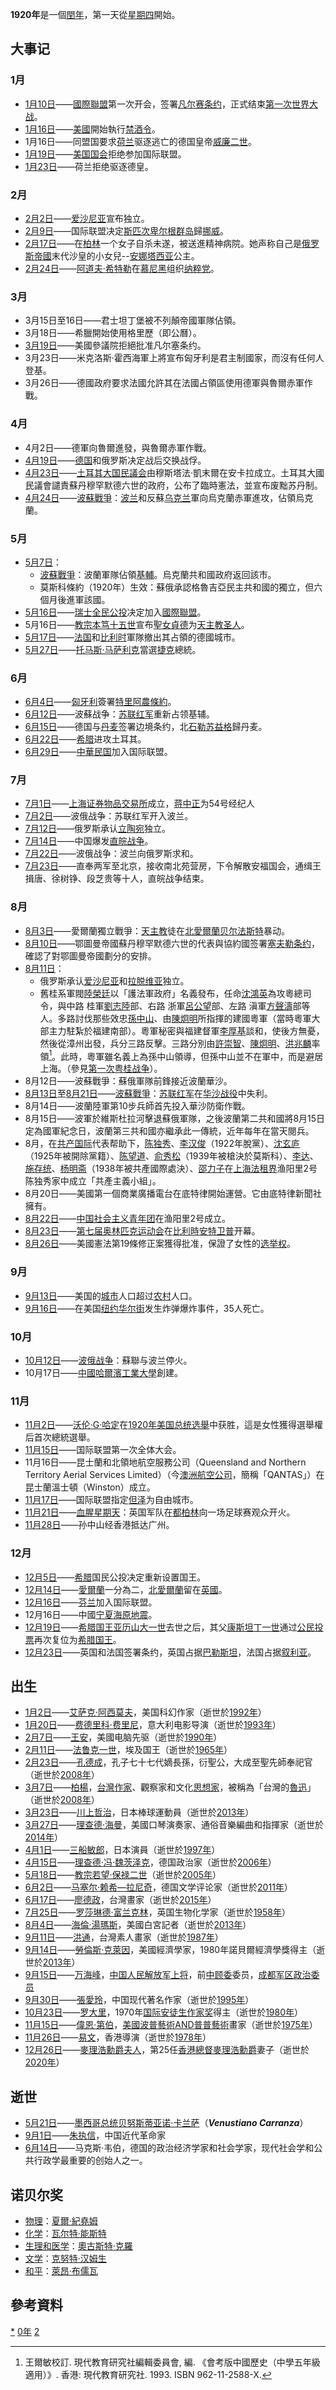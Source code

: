 {{yearTOC|1920|'''[[民國紀元|民國]]九年'''；日本'''[[大正|大正]]九年'''；越南'''[[啟定|啟定]]五年'''}}
{{C20YearInTopic|1920年}}

'''1920年'''是一個[[閏年|閏年]]，第一天從[[星期四|星期四]]開始。
== 大事记 ==
=== 1月 ===

* [[1月10日|1月10日]]——[[國際聯盟|國際聯盟]]第一次开会，签署[[凡尔赛条约|凡尔赛条约]]，正式结束[[第一次世界大战|第一次世界大战]]。
* [[1月16日|1月16日]]——[[美國|美國]]開始執行[[禁酒令|禁酒令]]。
* 1月16日——同盟国要求[[荷兰|荷兰]]驱逐逃亡的德国皇帝[[威廉二世_(德國)|威廉二世]]。
* [[1月19日|1月19日]]——[[美国国会|美国国会]]拒绝参加国际联盟。
* [[1月23日|1月23日]]——荷兰拒绝驱逐德皇。

=== 2月 ===
* [[2月2日|2月2日]]——[[爱沙尼亚|爱沙尼亚]]宣布独立。
* [[2月9日|2月9日]]——国际联盟决定[[斯瓦尔巴群岛|斯匹次卑尔根群岛]]歸[[挪威|挪威]]。
* [[2月17日|2月17日]]——在[[柏林|柏林]]一个女子自杀未遂，被送進精神病院。她声称自己是[[俄罗斯帝國|俄罗斯帝國]]末代沙皇的小女兒--[[安娜塔西亞·尼古拉耶芙娜·羅曼諾娃|安娜塔西亚]]公主。{{Fact|time=2007-09-02T14:40:20Z}}
* [[2月24日|2月24日]]——[[阿道夫·希特勒|阿道夫·希特勒]]在[[慕尼黑|慕尼黑]]组织[[纳粹党|纳粹党]]。

=== 3月 ===
* 3月15日至16日——君士坦丁堡被不列顛帝國軍隊佔領。
* 3月18日——希臘開始使用格里歷（即公曆）。
* [[3月19日|3月19日]]——美國參議院拒絕批准凡尔塞条约。
* 3月23日——米克洛斯·霍西海軍上將宣布匈牙利是君主制國家，而沒有任何人登基。
* 3月26日——德國政府要求法國允許其在法國占領區使用德軍與魯爾赤軍作戰。

=== 4月 ===
* 4月2日——德軍向魯爾進發，與魯爾赤軍作戰。
* [[4月19日|4月19日]]——[[德国|德国]]和俄罗斯决定战后交换战俘。
* [[4月23日|4月23日]]——[[土耳其大国民議会|土耳其大国民議会]]由穆斯塔法·凱末爾在安卡拉成立。土耳其大國民議會譴責蘇丹穆罕默德六世的政府，公布了臨時憲法，並宣布废黜苏丹制。
* [[4月24日|4月24日]]——[[波蘇戰爭|波蘇戰爭]]：[[波兰|波兰]]和反蘇[[乌克兰|乌克兰]]軍向烏克蘭赤軍進攻，佔領烏克蘭。

=== 5月 ===
* [[5月7日|5月7日]]：
** [[波蘇戰爭|波蘇戰爭]]：波蘭軍隊佔領[[基輔|基輔]]。烏克蘭共和國政府返回該市。
** 莫斯科條約（1920年）生效：蘇俄承認格魯吉亞民主共和國的獨立，但六個月後進軍該國。
* [[5月16日|5月16日]]——[[瑞士|瑞士]][[全民公投|全民公投]]决定加入[[國際聯盟|國際聯盟]]。
* 5月16日——[[教宗本笃十五世|教宗本笃十五世]]宣布[[聖女貞德|聖女貞德]]为[[天主教圣人|天主教圣人]]。
* [[5月17日|5月17日]]——[[法国|法国]]和[[比利时|比利时]]軍隊撤出其占領的德國城市。
* [[5月27日|5月27日]]——[[托马斯·马萨利克|托马斯·马萨利克]]當選[[捷克|捷克]]總統。

=== 6月 ===
* [[6月4日|6月4日]]——[[匈牙利|匈牙利]]簽署[[特里亞農條約|特里阿農條約]]。
* [[6月12日|6月12日]]——波蘇战争：[[苏联红军|苏联红军]]重新占领基辅。
* [[6月15日|6月15日]]——德国与[[丹麦|丹麦]]签署边境条约，北[[石勒蘇益格|石勒苏益格]]歸丹麦。
* [[6月22日|6月22日]]——[[希腊|希腊]]进攻土耳其。
* [[6月29日|6月29日]]——[[中華民国|中華民国]]加入国际联盟。

=== 7月 ===
* [[7月1日|7月1日]]——[[上海证券物品交易所|上海证券物品交易所]]成立，[[蒋中正|蒋中正]]为54号经纪人
* [[7月2日|7月2日]]——波俄战争：苏联红军开入波兰。
* [[7月12日|7月12日]]——俄罗斯承认[[立陶宛|立陶宛]]独立。
* [[7月14日|7月14日]]——中国爆发[[直皖战争|直皖战争]]。
* [[7月22日|7月22日]]——波俄战争：波兰向俄罗斯求和。
* [[7月23日|7月23日]]——直奉两军至北京，接收南北苑营房，下令解散安福国会，通缉王揖唐、徐树铮、段芝贵等十人，直皖战争结束。

=== 8月 ===
* [[8月3日|8月3日]]——愛爾蘭獨立戰爭：[[天主教|天主教]]徒在[[北愛爾蘭|北愛爾蘭]][[贝尔法斯特|贝尔法斯特]]暴动。
* [[8月10日|8月10日]]——鄂圖曼帝國蘇丹穆罕默德六世的代表與協約國签署[[色佛尔条约|塞夫勒条约]]，確認了對鄂圖曼帝國劃分的安排。
* [[8月11日|8月11日]]：
** 俄罗斯承认[[爱沙尼亚|爱沙尼亚]]和[[拉脫維亞|拉脱维亚]]独立。
** 舊桂系軍閥[[陸榮廷|陸榮廷]]以「護法軍政府」名義發布，任命[[沈鴻英|沈鴻英]]為攻粵總司令，與中路 桂軍[[劉志陸|劉志陸]]部、右路 浙軍[[呂公望|呂公望]]部、左路 滇軍[[方聲濤|方聲濤]]部等人。多路討伐那些效忠[[孫中山|孫中山]]、由[[陳炯明|陳炯明]]所指揮的建國粵軍（當時粵軍大部主力駐紮於福建南部）。粵軍秘密與福建督軍[[李厚基|李厚基]]談和，使後方無憂，然後從漳州出發，兵分三路反擊。三路分別由[[許崇智|許崇智]]、[[陳炯明|陳炯明]]、[[洪兆麟|洪兆麟]]率領<ref>王爾敏校訂. 現代教育研究社編輯委員會, 編. 《會考版中國歷史（中學五年級適用）》. 香港: 現代教育研究社. 1993. ISBN 962-11-2588-X.</ref>。此時，粵軍雖名義上為孫中山領導，但孫中山並不在軍中，而是避居上海。（參見[[第一次粤桂战争|第一次粤桂战争]]）。
* 8月12日——波蘇戰爭：蘇俄軍隊前鋒接近波蘭華沙。
* [[8月13日|8月13日]]至[[8月21日|8月21日]]——[[波蘇戰爭|波蘇戰爭]]：[[苏联红军|苏联红军]]在[[華沙戰役_(1920年)|华沙战役]]中失利。
* 8月14日——波蘭陸軍第10步兵師首先投入華沙防衛作戰。
* 8月15日——波軍於維斯杜拉河擊退蘇俄軍隊，之後波蘭第二共和國將8月15日定為國軍紀念日，波蘭第三共和國亦繼承此一傳統，近年每年在當天閱兵。
* 8月，在[[共产国际|共产国际]]代表帮助下，[[陈独秀|陈独秀]]、[[李汉俊|李汉俊]]（1922年脫黨）、[[沈玄庐|沈玄庐]]（1925年被開除黨籍）、[[陈望道|陈望道]]、[[俞秀松|俞秀松]]（1939年被槍決於莫斯科）、[[李达|李达]]、[[施存统|施存统]]、[[杨明斋|杨明斋]]（1938年被共產國際處決）、[[邵力子|邵力子]]在[[上海法租界|上海法租界]]渔阳里2号陈独秀家中成立「共產主義小組」。
* 8月20日——美國第一個商業廣播電台在底特律開始運營。它由底特律新聞社擁有。
* [[8月22日|8月22日]]——[[中国社会主义青年团|中国社会主义青年团]]在渔阳里2号成立。
* [[8月23日|8月23日]]——[[1920年夏季奥林匹克运动会|第七届奥林匹克运动会]]在[[比利时|比利時]][[安特卫普|安特卫普]]开幕。
* [[8月26日|8月26日]]——美國憲法第19條修正案獲得批准，保證了女性的[[选举权|选举权]]。

=== 9月 ===
* [[9月13日|9月13日]]——美国的[[城市|城市]]人口超过[[农村|农村]]人口。
* [[9月16日|9月16日]]——在美国[[纽约|纽约]][[华尔街|华尔街]]发生炸弹爆炸事件，35人死亡。
=== 10月 ===
* [[10月12日|10月12日]]——[[波俄战争|波俄战争]]：蘇聯与波兰停火。
* 10月17日——[[中國|中國]][[哈爾濱工業大學|哈爾濱工業大學]]創建。

=== 11月 ===
* [[11月2日|11月2日]]——[[沃伦·盖玛利尔·哈定|沃伦·G·哈定]]在[[1920年美国总统选舉|1920年美国总统选舉]]中获胜，這是女性獲得選舉權后首次總統選舉。
* [[11月15日|11月15日]]——国际联盟第一次全体大会。
* 11月16日——昆士蘭和北領地航空服務公司（Queensland and Northern Territory Aerial Services Limited）（今[[澳洲航空|澳洲航空公司]]，簡稱「QANTAS」）在昆士蘭溫士頓（Winston）成立。
* [[11月17日|11月17日]]——国际联盟指定[[但泽|但泽]]为自由城市。
* [[11月21日|11月21日]]——[[血腥星期天|血腥星期天]]：英国军队在[[都柏林|都柏林]]向一场足球赛观众开火。
* [[11月28日|11月28日]]——孙中山经香港抵达广州。

=== 12月 ===
* [[12月5日|12月5日]]——[[希腊|希腊]]国民公投决定重新设置国王。
* [[12月14日|12月14日]]——[[愛爾蘭|愛爾蘭]]一分為二，[[北愛爾蘭|北愛爾蘭]]留在[[英國|英國]]。
* [[12月16日|12月16日]]——[[芬兰|芬兰]]加入国际联盟。
* 12月16日——中國[[宁夏|宁夏]][[海原大地震|海原地震]]。
* [[12月19日|12月19日]]——[[希腊国王|希腊国王]][[亚历山大一世|亚历山大一世]]去世之后，其父[[康斯坦丁一世|康斯坦丁一世]]通过[[公民投票|公民投票]]再次复位为[[希腊国王|希腊国王]]。
* [[12月23日|12月23日]]——英国和法国签署条约，英国占据[[巴勒斯坦|巴勒斯坦]]，法国占据[[叙利亚|叙利亚]]。

== 出生 ==
* [[1月2日|1月2日]]——[[艾萨克·阿西莫夫|艾萨克·阿西莫夫]]，美国科幻作家（逝世於[[1992年|1992年]]）
* [[1月20日|1月20日]]——[[费德里科·费里尼|费德里科·费里尼]]，意大利电影导演（逝世於[[1993年|1993年]]）
* [[2月7日|2月7日]]——[[王安|王安]]，美國电脑先驱（逝世於[[1990年|1990年]]）
* [[2月11日|2月11日]]——[[法鲁克一世|法鲁克一世]]，埃及国王（逝世於[[1965年|1965年]]）
* [[2月23日|2月23日]]——[[孔德成|孔德成]]，孔子七十七代嫡長孫，衍聖公，大成至聖先師奉祀官（逝世於[[2008年|2008年]]）
* [[3月7日|3月7日]]——[[柏楊|柏楊]]，[[台灣|台灣]][[作家|作家]]、觀察家和文化[[思想家|思想家]]，被稱為「台灣的[[鲁迅|魯迅]]」（逝世於[[2008年|2008年]]）
* [[3月23日|3月23日]]——[[川上哲治|川上哲治]]，日本棒球運動員（逝世於[[2013年|2013年]]）
* [[3月27日|3月27日]]——[[理查德·海曼|理查德·海曼]]，美國口琴演奏家、通俗音樂編曲和指揮家（逝世於[[2014年|2014年]]）
* [[4月1日|4月1日]]——[[三船敏郎|三船敏郎]]，日本演員（逝世於[[1997年|1997年]]）
* [[4月15日|4月15日]]——[[理查德·冯·魏茨泽克|理查德·冯·魏茨泽克]]，德国政治家（逝世於[[2006年|2006年]]）
* [[5月18日|5月18日]]——[[教宗若望·保禄二世|教宗若望·保禄二世]]（逝世於[[2005年|2005年]]）
* [[6月2日|6月2日]]——[[马塞尔·赖希—拉尼奇|马塞尔·赖希—拉尼奇]]，德国文学评论家（逝世於[[2011年|2011年]]）
* [[6月17日|6月17日]]——[[廖德政|廖德政]]，台灣畫家（逝世於[[2015年|2015年]]）
* [[7月25日|7月25日]]——[[罗莎琳德·富兰克林|罗莎琳德·富兰克林]]，英国生物化学家（逝世於[[1958年|1958年]]）
* [[8月4日|8月4日]]——[[海倫·湯瑪斯|海倫·湯瑪斯]]，美國白宮記者（逝世於[[2013年|2013年]]）
* [[9月11日|9月11日]]——[[洪通|洪通]]，台灣素人畫家（逝世於[[1987年|1987年]]）
* [[9月14日|9月14日]]——[[勞倫斯·克萊因|勞倫斯·克萊因]]，美國經濟學家，1980年諾貝爾經濟學獎得主（逝世於[[2013年|2013年]]）
* [[9月15日|9月15日]]——[[万海峰|万海峰]]，[[中国人民解放军上将|中国人民解放军上将]]，前[[中顾委|中顾委]]委员，[[成都军区|成都军区]][[政治委员|政治委员]]
* [[9月30日|9月30日]]——[[張愛玲|張愛玲]]，中国现代著名作家（逝世於[[1995年|1995年]]）
* [[10月23日|10月23日]]——[[贾尼·罗大里|罗大里]]，1970年[[汉斯·克里斯蒂安·安徒生奖|国际安徒生作家奖]]得主（逝世於[[1980年|1980年]]）
* [[11月15日|11月15日]]——[[偉恩·第伯|偉恩·第伯]]，[[美國|美國]][[波普藝術|波普藝術]]AND[[普普藝術|普普藝術]]畫家（逝世於[[1975年|1975年]]）
* [[11月26日|11月26日]]——[[易文|易文]]，香港導演（逝世於[[1978年|1978年]]）
* [[12月26日|12月26日]]——[[麥理浩勳爵夫人|麥理浩勳爵夫人]]，第25任[[香港總督|香港總督]][[麥理浩|麥理浩勳爵]]妻子（逝世於[[2020年|2020年]]）

== 逝世 ==
* [[5月21日|5月21日]]——[[墨西哥|墨西哥]][[墨西哥總統|总统]][[贝努斯蒂亚诺·卡兰萨|贝努斯蒂亚诺·卡兰萨]]（'''''Venustiano Carranza'''''）
* [[9月1日|9月1日]]——[[朱执信|朱执信]]，中国近代革命家
* [[6月14日|6月14日]]——马克斯·韦伯，德国的政治经济学家和社会学家，现代社会学和公共行政学最重要的创始人之一。

== 诺贝尔奖 ==
* [[诺贝尔物理学奖|物理]]：[[夏爾·紀堯姆|夏爾·紀堯姆]]
* [[诺贝尔化学奖|化学]]：[[瓦尔特·能斯特|瓦尔特·能斯特]]
* [[诺贝尔生理学或医学奖|生理和医学]]：[[奧古斯特·克羅|奧古斯特·克羅]]
* [[诺贝尔文学奖|文学]]：[[克努特·汉姆生|克努特·汉姆生]]
* [[诺贝尔和平奖|和平]]：[[萊昂·布儒瓦|萊昂·布儒瓦]]

== 參考資料 ==
{{reflist}}

[[Category:1920年|*]]
[[Category:1920年代|0年]]
[[Category:20世纪各年|2]]